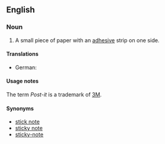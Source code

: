 ==English==
{{wikipedia}}

===Noun===
{{en-noun|sg=[[post]]-[[it]] [[note]]}}

# A small piece of paper with an [[adhesive]] strip on one side.

====Translations====
{{trans-top}}
* German: {{t|de|Klebezettel|m}}
{{trans-mid}}
{{trans-bottom}}

====Usage notes====
The term ''Post-it'' is a trademark of [[w:3M|3M]].

====Synonyms====
* [[stick note]] {{qualifier|informal}}
* [[sticky note]]
* [[sticky-note]]